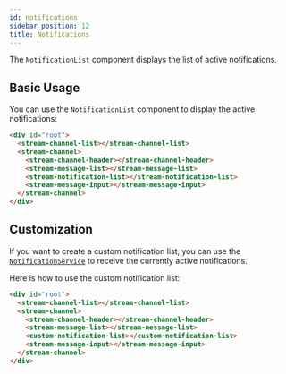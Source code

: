 ```yaml
---
id: notifications
sidebar_position: 12
title: Notifications
---
```


The `NotificationList` component displays the list of active notifications.

## Basic Usage

You can use the `NotificationList` component to display the active notifications:

```html
<div id="root">
  <stream-channel-list></stream-channel-list>
  <stream-channel>
    <stream-channel-header></stream-channel-header>
    <stream-message-list></stream-message-list>
    <stream-notification-list></stream-notification-list>
    <stream-message-input></stream-message-input>
  </stream-channel>
</div>
```

## Customization

If you want to create a custom notification list, you can use the [`NotificationService`](../services/notifications.mdx) to receive the currently active notifications.

Here is how to use the custom notification list:

```html
<div id="root">
  <stream-channel-list></stream-channel-list>
  <stream-channel>
    <stream-channel-header></stream-channel-header>
    <stream-message-list></stream-message-list>
    <custom-notification-list></custom-notification-list>
    <stream-message-input></stream-message-input>
  </stream-channel>
</div>
```
